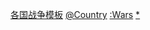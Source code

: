 {{Categories by country|nocat}}

[[Category:各国战争模板|]]
[[Category:亚洲战争模板|@Country]]
[[Category:亚洲各国军事模板|:Wars]]
[[Category:亚洲各国战争|*]]